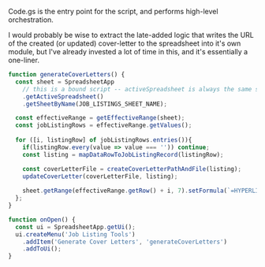 Code.gs is the entry point for the script, and performs high-level orchestration.

I would probably be wise to extract the late-added logic that writes
the URL of the created (or updated) cover-letter to the spreadsheet
into it's own module, but I've already invested a lot of time in this,
and it's essentially a one-liner.

```javascript title="Code.gs" showLineNumbers
function generateCoverLetters() {
  const sheet = SpreadsheetApp
    // this is a bound script -- activeSpreadsheet is always the same sheet, and always non-null
    .getActiveSpreadsheet()
    .getSheetByName(JOB_LISTINGS_SHEET_NAME);

  const effectiveRange = getEffectiveRange(sheet);
  const jobListingRows = effectiveRange.getValues();
  
  for ([i, listingRow] of jobListingRows.entries()){
    if(listingRow.every(value => value === '')) continue;
    const listing = mapDataRowToJobListingRecord(listingRow);

    const coverLetterFile = createCoverLetterPathAndFile(listing);
    updateCoverLetter(coverLetterFile, listing);
    
    sheet.getRange(effectiveRange.getRow() + i, 7).setFormula(`=HYPERLINK("${coverLetterFile.getUrl()}", "Cover Letter")`);
  };
}

function onOpen() {
  const ui = SpreadsheetApp.getUi();
  ui.createMenu('Job Listing Tools')
    .addItem('Generate Cover Letters', 'generateCoverLetters')
    .addToUi();
}
```